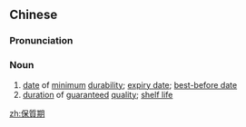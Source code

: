 {{also|保质期}}
==Chinese==
{{zh-forms|s=保质期|type=21}}

===Pronunciation===
{{zh-pron
|m=bǎo质期
|c=bou2 zat1 kei4
|cat=n
}}

===Noun===
{{zh-noun}}

# [[date]] of [[minimum]] [[durability]]; [[expiry date]]; [[best-before date]]
# [[duration]] of [[guaranteed]] [[quality]]; [[shelf life]]

[[zh:保質期]]